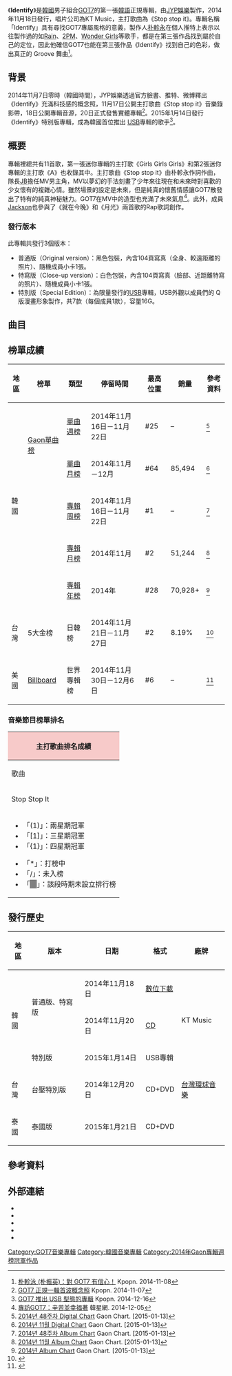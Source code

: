 {{Infobox album <!-- See Wikipedia:WikiProject Albums -->
| Name        = Identify
| Type        = 錄音室專輯
| Artist      = [[GOT7|GOT7]]
| Cover       = Album_14111892714.JPG
| Caption     = 
| Released    = {{Start date|2014|11|18}}
| Recorded    = 2014年
| Genre       = [[K-pop|K-pop]]、[[嘻哈|嘻哈]]、[[R&B|R&B]]
| Length      = 37:24
| Language    = [[韓語|韓語]]
| Label       = [[JYP娛樂|JYP娛樂]]製作<br>KT Music發行
| Producer    = [[朴軫永|朴軫永]] "The Asian Soul"
| Director    = NAIVE
| Last album  = [[Got_Love|GOT♡]]<br>（2014年）
| This album  = '''Identify'''<br>（2014年）
| Next album  = [[Just_right|Just right]]<br>（2015年）
| Misc        = {{Extra album cover 2
| Upper caption = 改版專輯
| Type          = Album
| Cover         = GOT7_Identify_Special_Edition_JB.JPG
| Lower caption = 特別版封面（JB Ver.）
}}
{{singles
  | Promo          = yes
  | Name           = Identify
  | Type           = studio 
  | Single 1       = 不要不要（Stop stop it）
  | Single 1 date  = {{Start date|2014|11|18}}
}}
{{External music video|Type=album|{{YouTube|R_DX64EwH9M|不要不要（Stop stop it）}}}}
}}
《'''Identify'''》是[[韓國|韓國]]男子組合[[GOT7|GOT7]]的第一張[[韓語|韓語]]正規專輯，由[[JYP娛樂|JYP娛樂]]製作，2014年11月18日發行，唱片公司為KT Music，主打歌曲為《Stop stop it》。專輯名稱「Identify」具有尋找GOT7專屬風格的意義，製作人[[朴軫永|朴軫永]]在個人推特上表示以往製作過的如[[Rain|Rain]]、[[2PM|2PM]]、[[Wonder_Girls|Wonder Girls]]等歌手，都是在第三張作品找到屬於自己的定位，因此他確信GOT7也能在第三張作品《Identify》找到自己的色彩，做出真正的 Groove 舞曲<ref>[http://kpopn.com/2014/11/08/248177/ 朴軫泳 (朴振英)：對 GOT7 有信心！] {{Wayback|url=http://kpopn.com/2014/11/08/248177/ |date=20150121050808 }} Kpopn. 2014-11-08</ref>。

==背景==
2014年11月7日零時（韓國時間），JYP娛樂透過官方臉書、推特、微博釋出《Identify》充滿科技感的概念照，11月17日公開主打歌曲《Stop stop it》音樂錄影帶，18日公開專輯音源，20日正式發售實體專輯<ref>[http://kpopn.com/2014/11/07/248220/ GOT7 正規一輯首波概念照] {{Wayback|url=http://kpopn.com/2014/11/07/248220/ |date=20150103045043 }} Kpopn. 2014-11-07</ref>。2015年1月14日發行《Identify》特別版專輯，成為韓國首位推出 [[USB|USB]]專輯的歌手<ref>[http://kpopn.com/2014/12/16/253464/ GOT7 推出 USB 型態的專輯] {{Wayback|url=http://kpopn.com/2014/12/16/253464/ |date=20150403193703 }} Kpopn. 2014-12-16</ref>。
==概要==
專輯裡總共有11首歌，第一張迷你專輯的主打歌《Girls Girls Girls》和第2張迷你專輯的主打歌《A》也收錄其中。主打歌曲《Stop stop it》由朴軫永作詞作曲，隊長[[林在範|JB]]擔任MV男主角，MV以夢幻的手法刻畫了少年來往現在和未來時對喜歡的少女懷有的複雜心情。雖然場景的設定是未來，但是純真的懷舊情感讓GOT7散發出了特有的純真神秘魅力。GOT7在MV中的造型也充滿了未來氣息<ref>[http://www.koreastardaily.com/tc/news/52455 專訪GOT7：辛苦並幸福著] {{Wayback|url=http://www.koreastardaily.com/tc/news/52455 |date=20191205181125 }} 韓星網. 2014-12-05</ref>。此外，成員[[王嘉爾|Jackson]]也參與了《就在今晚》和《月光》兩首歌的Rap歌詞創作。

===發行版本===
此專輯共發行3個版本：
*普通版（Original version）：黑色包裝，內含104頁寫真（全身、較遠距離的照片）、隨機成員小卡1張。
*特寫版（Close-up version）：白色包裝，內含104頁寫真（臉部、近距離特寫的照片）、隨機成員小卡1張。
*特別版（Special Edition）：為限量發行的[[USB|USB]]專輯，USB外觀以成員們的 Q 版漫畫形象製作，共7款（每個成員1款），容量16G。

==曲目==
{{Track listing
| font_size = 90%
| total_length    = 37:24

| title1          = ''' Stop stop it(하지하지마)'''
| music1          = [[朴軫永|朴軫永]] "The Asian Soul"
| lyrics1         = 朴軫永 "The Asian Soul"
| arranger1       = 朴軫永 "The Asian Soul"<br>洪志相（홍지상）
| length1         = 3:18

| title2          = Gimme 
| music2          = Cho Wool
| lyrics2         = Cho Wool
| arranger2       = Cho Wool
| length2         = 3:44

| title3          = Take my hand(손이 가)
| music3          = FreeeKidz（범이낭이）
| lyrics3         = FreeeKidz
| arranger3       = FreeeKidz
| length3         = 3:14

| title4          = Magnetic(너란 Girl)
| music4          = 洪志相
| lyrics4         = 洪志相
| arranger4       = 洪志相
| length4         = 3:24

| title5          = Just Tonight (그냥 오늘 밤)
| music5          = Greg Bonnick<br> Hayden Chapman<br> Myron Jordine
| lyrics5         = Ryan Im
| arranger5       = LDN NOISE
| length5         = 2:43

| title6          = Turn Up The Music(볼륨을 올려줘)
| music6          = Paul Najjar<br> Daniel Kim<br> 110403
| lyrics6         = Ryan Im
| arranger6       = Paul Najjar
| length6         = 3:39

| title7          = Stay (그대로 있어도 돼)
| music7          = Erik Lidbom<br> Daniel Kim<br> 110403
| lyrics7         = Chole
| arranger7       =  Erik Lidbom
| length7         = 3:16

| title8          = Moonlight (달빛)
| music8          = Noday<br>Chole
| lyrics8         = Noday<br>Chole
| arranger8       = Noday<br>Chole
| length8         = 3:55

| title9          = She's A Monster
| music9          = mr.cho<br>朴健禹（박건우）
| lyrics9         = mr.cho<br>朴健禹
| arranger9       = mr.cho<br>朴健禹
| length9         = 3:34

| title10          = Girls Girls Girls
| music10          = 朴軫永 "The Asian Soul"
| lyrics10         = 朴軫永 "The Asian Soul"
| arranger10       = 朴軫永 "The Asian Soul"<br>洪志相
| length10         = 3:35

| title11          = A
| music11          = 朴軫永 "The Asian Soul"
| lyrics11         = 朴軫永 "The Asian Soul"
| arranger11       = Noday
| length11         = 3:02
}}
{{tracklist
| collapsed       = yes
| headline        = 特別版加收曲目：
| total_length    = 
| title1          = 專輯封面拍攝花絮影片
| note1           = 
| title2          = MV拍攝花絮影片
| note2           = 
| title3          = MV DANCE Ver. 影片2種
| note3           = 
| title4          = （個別成員）封面& MV 花絮照片
| note4           = 
| title5          = （個別成員）DANCE FOCUS Ver. 影片2種
| note5           = 
| title6          = （個別成員）專訪影片
| note6           = 
| title7          = （個別成員）封面拍攝花絮
| note7           = 
}}
{{tracklist
| collapsed       = yes
| headline        = 台壓版DVD：
| total_length    = 
| title1          = Stop stop it 音樂錄影帶
| note1           = 
| title2          = Stop stop it Teaser #1
| note2           = 
| title3          = Stop stop it Teaser #2
| note3           = 
| title4          = Stop stop it Teaser #3
| note4           = 
| title5          = Stop stop it Teaser #4
| note5           = 
| title6          = MV拍攝花絮影片
| note6           = 
| title7          = 專輯封面拍攝花絮影片
| note7           = 
}}

==榜單成績==
{| class="wikitable" style="text-align:center; width:800px"
|-
! 地區 !! 榜單 !! 類型 !! 停留時間 !! 最高位置 !! 銷量 !! 參考資料
|-
| rowspan=5|韓國 ||rowspan=2| [[Gaon單曲榜|Gaon單曲榜]] || [[2014年Gaon單曲冠軍作品列表|單曲週榜]] || 2014年11月16日－11月22日 || #25 || – ||<ref>[http://gaonchart.co.kr/main/section/chart/online.gaon?nationGbn=T&serviceGbn=ALL&targetTime=48&hitYear=2014&termGbn=week 2014년 48주차 Digital Chart] {{Wayback|url=http://gaonchart.co.kr/main/section/chart/online.gaon?nationGbn=T&serviceGbn=ALL&targetTime=48&hitYear=2014&termGbn=week |date=20150223210520 }}Gaon Chart. [2015-01-13]</ref>
|-
| [[2014年Gaon單曲冠軍作品列表|單曲月榜]] || 2014年11月－12月 || #64 || 85,494|| <ref>[http://gaonchart.co.kr/main/section/chart/online.gaon?nationGbn=T&serviceGbn=ALL&targetTime=11&hitYear=2014&termGbn=month 2014년 11월 Digital Chart] {{Wayback|url=http://gaonchart.co.kr/main/section/chart/online.gaon?nationGbn=T&serviceGbn=ALL&targetTime=11&hitYear=2014&termGbn=month |date=20200804053042 }} Gaon Chart. [2015-01-13]</ref>
|-
|rowspan=3|{{link-en|Gaon專輯榜|Gaon Album Chart}} || [[2014年Gaon專輯冠軍作品列表|專輯周榜]] ||  2014年11月16日－11月22日 || #1 || – ||<ref>[http://gaonchart.co.kr/main/section/chart/album.gaon?nationGbn=T&serviceGbn=&targetTime=48&hitYear=2014&termGbn=week 2014년 48주차 Album Chart] {{Wayback|url=http://gaonchart.co.kr/main/section/chart/album.gaon?nationGbn=T&serviceGbn=&targetTime=48&hitYear=2014&termGbn=week |date=20150217131448 }}Gaon Chart. [2015-01-13]</ref>
|-
| [[2014年Gaon專輯冠軍作品列表|專輯月榜]] || 2014年11月|| #2 || 51,244|| <ref>[http://gaonchart.co.kr/main/section/chart/album.gaon?nationGbn=T&serviceGbn=&targetTime=11&hitYear=2014&termGbn=month 2014년 11월 Album Chart] {{Wayback|url=http://gaonchart.co.kr/main/section/chart/album.gaon?nationGbn=T&serviceGbn=&targetTime=11&hitYear=2014&termGbn=month |date=20160304081600 }} Gaon Chart. [2015-01-13]</ref>
|-
| [[2014年Gaon專輯冠軍作品列表|專輯年榜]] || 2014年 || #28 || 70,928+|| <ref>[http://gaonchart.co.kr/main/section/chart/album.gaon?nationGbn=T&serviceGbn=&termGbn=year 2014년 Album Chart] {{Webarchive|url=https://archive.today/20200210172357/http://gaonchart.co.kr/main/section/chart/album.gaon?nationGbn=T&serviceGbn=&termGbn=year |date=2020-02-10 }} Gaon Chart. [2015-01-13]</ref>
|-
| 台灣 || 5大金榜 || 日韓榜 || 2014年11月21日－11月27日 || #2|| 8.19% ||<ref>{{cite web|url=http://www.5music.com.tw/CDTop.asp?top=2|title=Five Music-5大金榜日韓榜2014年第48週榜單|publisher=5大唱片|accessdate=2015-01-13|archive-date=2016-07-13|archive-url=https://web.archive.org/web/20160713164233/http://www.5music.com.tw/CDTop.asp?top=2|dead-url=no}}</ref>
|-
| 美國 || [[Billboard|Billboard]] || 世界專輯榜 || 2014年11月30日－12月6日 || #6|| – ||<ref>{{cite web|url=http://www.billboard.com/charts/2014-12-06/world-albums|title=World Albums Chart|publisher= Billboard|accessdate=2015-01-13}}</ref>
|}
===音樂節目榜單排名===
{|class="wikitable" style="font-size:small" style="text-align:center; width:800px"
!colspan="7" style="background:#F7CAC9;"|主打歌曲排名成績
|-
!歌曲!![[Mnet媒體|Mnet]]<br /><small>《[[M!_Countdown|M! Countdown]]》</small>!![[KBS第2頻道|KBS2]]<br /><small>《[[KBS音樂銀行|Music Bank]]》</small>!![[文化廣播_(韓國)|MBC]]<br /><small>《[[Show!_音樂中心|Show! 音樂中心]]》</small>!![[SBS_(韓國)|SBS]]<br /><small>《[[SBS人氣歌謠|人氣歌謠]]》</small>!!<small>{{link-ko|MBC MUSIC|MBC 뮤직}}<br /><small>《[[Show_Champion|Show Champion]]》</small>!![[SBS_MTV|SBS MTV]]<br /><small>《[[THE_SHOW_(SBS_MTV節目)|THE SHOW]]》</small>
|- 
| Stop Stop It || 4 || 6 || 6 || 12 || 18 || 3
|-
|colspan="7"|
{{col-begin}}
{{col-2}}
*「(1)」：兩星期冠軍
*「[1]」：三星期冠軍
*「{1}」：四星期冠軍
{{col-break}}
*「*」：打榜中
*「/」：未入榜
*「<span style="background:#808080">　</span>」：該段時期未設立排行榜
{{col-end}}
|}

==發行歷史==
{| class="wikitable plainrowheaders"
|-
! scope="col"| 地區 !! 版本 !! 日期 !! 格式 !! 廠牌
|-
! scope="row" rowspan="3"| 韓國
|rowspan="2"| 普通版、特寫版
|rowspan="1"| 2014年11月18日
| [[數位音樂下載|數位下載]]
|rowspan="3"| KT Music
|-
|rowspan="1"| 2014年11月20日
| [[CD|CD]]
|-
|rowspan="1"| 特別版
|rowspan="1"| 2015年1月14日
| USB專輯
|-
! scope="row" | 台灣
|台壓特別版
|rowspan="1"| 2014年12月20日
| CD+DVD
| [[環球音樂_(台灣)|台灣環球音樂]]
|-
! scope="row" | 泰國
|泰國版
|rowspan="1"| 2015年1月21日
| CD+DVD
| {{link-en|BEC-Tero Music|BEC-TERO}}  
|}

==參考資料==
{{reflist|2}}

==外部連結==
* {{YouTube|id = W85FkwgXll4&list=PL8ZTPzrAU6Ws9PuS_UpHEDz_jVBoPQTgC|title = 不要不要（Stop stop it）預告短片}}
* {{YouTube|id = PXv1o9sV1H8|title = GOT7 不要不要（Stop stop it）音樂錄影帶（舞蹈版）}}
* {{YouTube|id = EkedncBy90k|title = GOT7 不要不要（Stop stop it）練習室版#1}}
* {{YouTube|id = M1MCRD24yxs|title = GOT7 不要不要（Stop stop it）練習室版#2（瘋狂男友版）}}
* {{YouTube|id = 96TS8ocpKek|title = 你這樣的 Girl（Magnetic） 練習室版}}

{{GOT7}}
{{Gaon專輯週榜冠軍 (2014年)|2014年11月22日}}
[[Category:GOT7音樂專輯|Category:GOT7音樂專輯]]
[[Category:韓國音樂專輯|Category:韓國音樂專輯]]
[[Category:2014年Gaon專輯週榜冠軍作品|Category:2014年Gaon專輯週榜冠軍作品]]